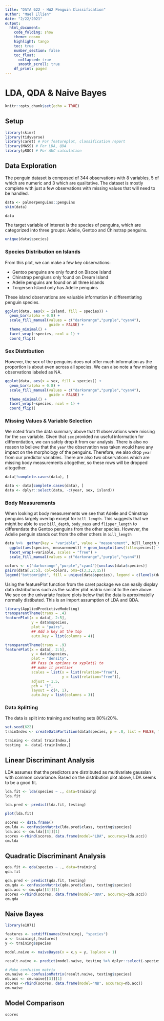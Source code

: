 ```yaml
---
title: "DATA 622 - HW2 Penguin Classification"
author: "Mael Illien"
date: "2/22/2021"
output: 
  html_document:
    code_folding: show
    theme: cosmo
    highlight: tango
    toc: true
    number_section: false
    toc_float:
      collapsed: true
      smooth_scroll: true
    df_print: paged
---
```


# LDA, QDA & Naive Bayes

```r
knitr::opts_chunk$set(echo = TRUE)
```

## Setup

```r
library(skimr)
library(tidyverse)
library(caret) # For featureplot, classification report
library(MASS) # For LDA, QDA
library(pROC) # For AUC calculation
```

## Data Exploration

The penguin dataset is composed of 344 observations with 8 variables, 5 of which are numeric and 3 which are qualitative. The dataset is mostly complete with just a few observations with missing values that will need to be handled. 

```r
data <- palmerpenguins::penguins
skim(data)
```

```r
data
```

The target variable of interest is the species of penguins, which are categorized into three groups: Adelie, Gentoo and Chinstrap penguins.

```r
unique(data$species)
```

### Species Distribution on Islands

From this plot, we can make a few key observations: 

- Gentoo penguins are only found on Biscoe Island
- Chinstrap pengiuns only found on Dream Island
- Adelie penguins are found on all three islands
- Torgersen Island only has Adelie penguins

These island observations are valuable information in differentiating penguin species.

```r
ggplot(data, aes(x = island, fill = species)) +
  geom_bar(alpha = 0.8) +
  scale_fill_manual(values = c("darkorange","purple","cyan4"),
                    guide = FALSE) +
  theme_minimal() +
  facet_wrap(~species, ncol = 1) +
  coord_flip()
```

### Sex Distribution

However, the sex of the penguins does not offer much information as the proportion is about even across all species. We can also note a few missing observations labeled as NA. 

```r
ggplot(data, aes(x = sex, fill = species)) +
  geom_bar(alpha = 0.8) +
  scale_fill_manual(values = c("darkorange","purple","cyan4"),
                    guide = FALSE) +
  theme_minimal() +
  facet_wrap(~species, ncol = 1) +
  coord_flip()
```

### Missing Values & Variable Selection

We noted from the data summary above that 11 observations were missing for the `sex` variable. Given that `sex` provided no useful information for differentiation, we can safely drop it from our analysis. There is also no reason to believe that the `year` the observation was taken would have any impact on the morphology of the penguins. Therefore, we also drop `year` from our predictor variables. There are also two observations which are missing body measurements altogether, so these rows will be dropped altogether.

```r
data[!complete.cases(data), ]
```

```r
data <- data[complete.cases(data), ]
data <- dplyr::select(data, -c(year, sex, island))
```

### Body Measurements

When looking at body measurements we see that Adelie and Chinstrap penguins largely overlap except for `bill_length`. This suggests that we might be able to use `bill_depth`, `body_mass` and `flipper_length` to differentiate the Gentoo penguins from the other species. However, the Adelie penguin stands out from the other others in `bill_length`

```r
data %>%  gather(key = "variable", value = "measurement", bill_length_mm:body_mass_g) %>% 
  ggplot(aes(species, measurement)) + geom_boxplot(aes(fill=species)) + 
  facet_wrap(~variable, scales = "free") +
  scale_fill_manual(values = c("darkorange","purple","cyan4"))
```

```r
colors <- c("darkorange","purple","cyan4")[unclass(data$species)]
pairs(data[,2:5], col=colors, oma=c(3,3,3,15))
legend("bottomright", fill = unique(data$species), legend = c(levels(data$species)))
```

Using the featurePlot function from the caret package we can easily display data distributions such as the scatter plot matrix similat to the one above. We see on the univariate feature plots below that the data is aproximatelly normally distibuted. This is an import assumption of LDA and QDA.

```r
library(AppliedPredictiveModeling)
transparentTheme(trans = .4)
featurePlot(x = data[, 2:5], 
            y = data$species, 
            plot = "pairs",
            ## Add a key at the top
            auto.key = list(columns = 4))
```

```r
transparentTheme(trans = .9)
featurePlot(x = data[, 2:5], 
            y = data$species, 
            plot = "density", 
            ## Pass in options to xyplot() to 
            ## make it prettier
            scales = list(x = list(relation="free"), 
                          y = list(relation="free")), 
            adjust = 1.5, 
            pch = "|", 
            layout = c(4, 1), 
            auto.key = list(columns = 3))
```



### Data Splitting

The data is split into training and testing sets 80%/20%.

```r
set.seed(622)
trainIndex <- createDataPartition(data$species, p = .8, list = FALSE, times = 1)

training <- data[ trainIndex,]
testing  <- data[-trainIndex,]
```

## Linear Discriminant Analysis

LDA assumes that the predictors are distributed as multivariate gaussian with common covariance. Based on the distribution plot above, LDA seems to be a good fit.

```r
lda.fit <- lda(species ~ ., data=training)
lda.fit
```

```r
lda.pred <- predict(lda.fit, testing)
```

```r
plot(lda.fit)
```


```r
scores <- data.frame()
cm.lda <- confusionMatrix(lda.pred$class, testing$species)
lda.acc <- cm.lda[[3]][1]
scores <-rbind(scores, data.frame(model="LDA", accuracy=lda.acc))
cm.lda
```

## Quadratic Discriminant Analysis



```r
qda.fit <- qda(species ~ ., data=training)
qda.fit
```

```r
qda.pred <- predict(qda.fit, testing)
cm.qda <- confusionMatrix(qda.pred$class, testing$species)
qda.acc <- cm.qda[[3]][1]
scores <-rbind(scores, data.frame(model="QDA", accuracy=qda.acc))
cm.qda
```

## Naive Bayes



```r
library(e1071)

features <- setdiff(names(training), "species")
x <- training[,features]
y <- training$species

model.naive <- naiveBayes(x = x,y = y, laplace = 1)

result.naive <- predict(model.naive, testing %>% dplyr::select(-species))

# Make confusion matrix
cm.naive <- confusionMatrix(result.naive, testing$species)
nb.acc <- cm.naive[[3]][1]
scores <-rbind(scores, data.frame(model="NB", accuracy=nb.acc))
cm.naive
```

## Model Comparison



```r
scores
```
















